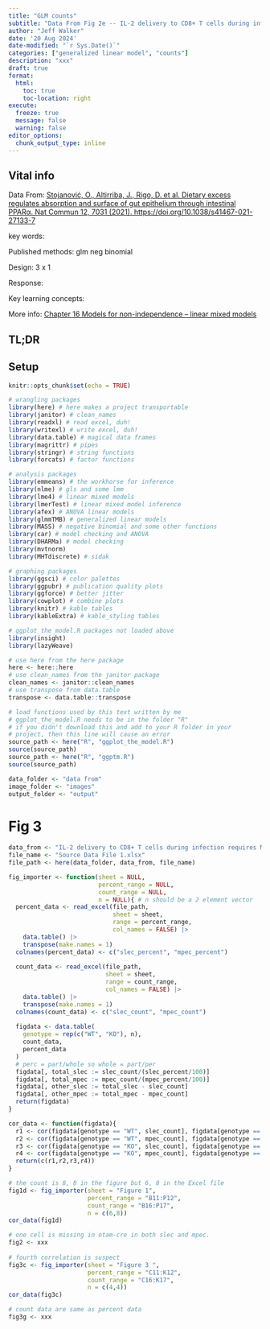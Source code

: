 ```yaml
---
title: "GLM counts"
subtitle: "Data From Fig 2e -- IL-2 delivery to CD8+ T cells during infection requires MRTF/SRF-dependent gene expression and cytoskeletal dynamics"
author: "Jeff Walker"
date: '20 Aug 2024'
date-modified: "`r Sys.Date()`"
categories: ["generalized linear model", "counts"]
description: "xxx"
draft: true
format: 
  html: 
    toc: true 
    toc-location: right
execute: 
  freeze: true
  message: false
  warning: false
editor_options: 
  chunk_output_type: inline
---
```



## Vital info

Data From: [Stojanović, O., Altirriba, J., Rigo, D. et al. Dietary excess regulates absorption and surface of gut epithelium through intestinal PPARα. Nat Commun 12, 7031 (2021). https://doi.org/10.1038/s41467-021-27133-7](https://www.nature.com/articles/s41467-021-27133-7){target="_blank"}

key words: 

Published methods: glm neg binomial

Design:  3 x 1

Response: 

Key learning concepts: 

More info: [Chapter 16 Models for non-independence -- linear mixed models](https://www.middleprofessor.com/files/applied-biostatistics_bookdown/_book/lmm){target="_blank"}

## TL;DR


## Setup

```r
knitr::opts_chunk$set(echo = TRUE)

# wrangling packages
library(here) # here makes a project transportable
library(janitor) # clean_names
library(readxl) # read excel, duh!
library(writexl) # write excel, duh!
library(data.table) # magical data frames
library(magrittr) # pipes
library(stringr) # string functions
library(forcats) # factor functions

# analysis packages
library(emmeans) # the workhorse for inference
library(nlme) # gls and some lmm
library(lme4) # linear mixed models
library(lmerTest) # linear mixed model inference
library(afex) # ANOVA linear models
library(glmmTMB) # generalized linear models
library(MASS) # negative binomial and some other functions
library(car) # model checking and ANOVA
library(DHARMa) # model checking
library(mvtnorm)
library(MHTdiscrete) # sidak

# graphing packages
library(ggsci) # color palettes
library(ggpubr) # publication quality plots
library(ggforce) # better jitter
library(cowplot) # combine plots
library(knitr) # kable tables
library(kableExtra) # kable_styling tables

# ggplot_the_model.R packages not loaded above
library(insight)
library(lazyWeave)

# use here from the here package
here <- here::here
# use clean_names from the janitor package
clean_names <- janitor::clean_names
# use transpose from data.table
transpose <- data.table::transpose

# load functions used by this text written by me
# ggplot_the_model.R needs to be in the folder "R"
# if you didn't download this and add to your R folder in your
# project, then this line will cause an error
source_path <- here("R", "ggplot_the_model.R")
source(source_path)
source_path <- here("R", "ggptm.R")
source(source_path)

data_folder <- "data from"
image_folder <- "images"
output_folder <- "output"
```

# Fig 3

```r
data_from <- "IL-2 delivery to CD8+ T cells during infection requires MRTF-SRF-dependent gene expression and cytoskeletal dynamics"
file_name <- "Source Data File 1.xlsx"
file_path <- here(data_folder, data_from, file_name)

fig_importer <- function(sheet = NULL,
                         percent_range = NULL,
                         count_range = NULL,
                         n = NULL){ # n should be a 2 element vector
  percent_data <- read_excel(file_path,
                             sheet = sheet,
                             range = percent_range,
                             col_names = FALSE) |>
    data.table() |>
    transpose(make.names = 1)
  colnames(percent_data) <- c("slec_percent", "mpec_percent")
  
  count_data <- read_excel(file_path,
                           sheet = sheet,
                           range = count_range,
                           col_names = FALSE) |>
    data.table() |>
    transpose(make.names = 1)
  colnames(count_data) <- c("slec_count", "mpec_count")
  
  figdata <- data.table(
    genotype = rep(c("WT", "KO"), n),
    count_data,
    percent_data
  )
  # perc = part/whole so whole = part/per
  figdata[, total_slec := slec_count/(slec_percent/100)]
  figdata[, total_mpec := mpec_count/(mpec_percent/100)]
  figdata[, other_slec := total_slec - slec_count]
  figdata[, other_mpec := total_mpec - mpec_count]
  return(figdata)
}

cor_data <- function(figdata){
  r1 <- cor(figdata[genotype == "WT", slec_count], figdata[genotype == "WT", other_slec])
  r2 <- cor(figdata[genotype == "WT", mpec_count], figdata[genotype == "WT", other_mpec])
  r3 <- cor(figdata[genotype == "KO", slec_count], figdata[genotype == "KO", other_slec])
  r4 <- cor(figdata[genotype == "KO", mpec_count], figdata[genotype == "KO", other_mpec])
  return(c(r1,r2,r3,r4))
}

# the count is 8, 8 in the figure but 6, 8 in the Excel file
fig1d <- fig_importer(sheet = "Figure 1",
                      percent_range = "B11:P12",
                      count_range = "B16:P17",
                      n = c(6,8))
cor_data(fig1d)

# one cell is missing in otam-cre in both slec and mpec.
fig2 <- xxx
    
# fourth correlation is suspect
fig3c <- fig_importer(sheet = "Figure 3 ",
                      percent_range = "C11:K12",
                      count_range = "C16:K17",
                      n = c(4,4))
cor_data(fig3c)

# count data are same as percent data
fig3g <- xxx

```

```r

```

